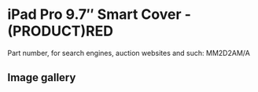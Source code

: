 
# iPad Pro 9.7″ Smart Cover - (PRODUCT)RED

Part number, for search engines, auction websites and such: MM2D2AM/A

## Image gallery

<div style={{ width: "768px" }}>
  <GalleryComponent
    images={[
      {
        original: "/everysource/MM2D2.webp",
        thumbnail: "/everypreview/MM2D2.webp",
      },
      {
        original: "/everysource/MM2D2_AV1_GOLD.webp",
        thumbnail: "/everypreview/MM2D2_AV1_GOLD.webp",
      },
      {
        original: "/everysource/MM2D2_AV1_ROSEGOLD.webp",
        thumbnail: "/everypreview/MM2D2_AV1_ROSEGOLD.webp",
      },
      {
        original: "/everysource/MM2D2_AV1_SILVER.webp",
        thumbnail: "/everypreview/MM2D2_AV1_SILVER.webp",
      },
      {
        original: "/everysource/MM2D2_AV1_SPACE_GRAY.webp",
        thumbnail: "/everypreview/MM2D2_AV1_SPACE_GRAY.webp",
      },
      {
        original: "/everysource/MM2D2_AV2.webp",
        thumbnail: "/everypreview/MM2D2_AV2.webp",
      },
      {
        original: "/everysource/MM2D2_AV3.webp",
        thumbnail: "/everypreview/MM2D2_AV3.webp",
      }
    ]}
  />
</div>
